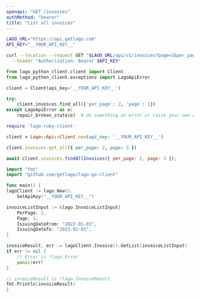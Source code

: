 ```yaml
---
openapi: "GET /invoices"
authMethod: "bearer"
title: "List all invoices"
---
```


<RequestExample>

```bash cURL
LAGO_URL="https://api.getlago.com"
API_KEY="__YOUR_API_KEY__"

curl --location --request GET "$LAGO_URL/api/v1/invoices?page=2&per_page=20&external_customer_id=hooli_1234" \
  --header "Authorization: Bearer $API_KEY"
```

```python Python
from lago_python_client.client import Client
from lago_python_client.exceptions import LagoApiError

client = Client(api_key='__YOUR_API_KEY__')

try:
    client.invoices.find_all({'per_page': 2, 'page': 1})
except LagoApiError as e:
    repair_broken_state(e)  # do something on error or raise your own exception
```

```ruby Ruby
require 'lago-ruby-client'

client = Lago::Api::Client.new(api_key: '__YOUR_API_KEY__')

client.invoices.get_all({ per_page: 2, page: 3 })
```

```js Javascript
await client.invoices.findAllInvoices({ per_page: 2, page: 3 });
```

```go Go
import "fmt"
import "github.com/getlago/lago-go-client"

func main() {
lagoClient := lago.New().
    SetApiKey("__YOUR_API_KEY__")

invoiceListInput := &lago.InvoiceListInput{
    PerPage: 1,
    Page: 1,
    IssuingDateFrom: "2022-01-01",
    IssuingDateTo: "2022-01-01",
}

invoiceResult, err := lagoClient.Invoice().GetList(invoiceListInput)
if err != nil {
    // Error is *lago.Error
    panic(err)
}

// invoiceResult is *lago.InvoiceResult
fmt.Println(invoiceResult)
}
```

</RequestExample>
